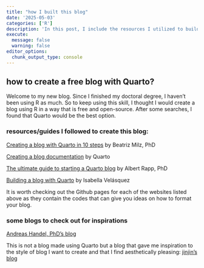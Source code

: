 ```yaml
---
title: "how I built this blog"
date: '2025-05-03'
categories: ['R']
description: 'In this post, I include the resources I utilized to build this blog'
execute: 
  message: false
  warning: false
editor_options: 
  chunk_output_type: console
---
```


## how to create a free blog with Quarto?

Welcome to my new blog. Since I finished my doctoral degree, I haven't been using R as much. So to keep using this skill, I thought I would create a blog using R in a way that is free and open-source. After some searches, I found that Quarto would be the best option.

### resources/guides I followed to create this blog:

[Creating a blog with Quarto in 10 steps](https://beamilz.com/posts/2022-06-05-creating-a-blog-with-quarto/en/#deploy-with-netlify) by Beatriz Milz, PhD

[Creating a blog documentation](https://quarto.org/docs/websites/website-blog.html) by Quarto

[The ultimate guide to starting a Quarto blog](https://albert-rapp.de/posts/13_quarto_blog_writing_guide/13_quarto_blog_writing_guide.html#build-your-own-landing-page) by Albert Rapp, PhD

[Building a blog with Quarto](https://ivelasq.quarto.pub/building-a-blog-with-quarto/) by Isabella Velásquez

It is worth checking out the Github pages for each of the websites listed above as they contain the codes that can give you ideas on how to format your blog.

### some blogs to check out for inspirations

[Andreas Handel, PhD's blog](https://www.andreashandel.com/)

This is not a blog made using Quarto but a blog that gave me inspiration to the style of blog I want to create and that I find aesthetically pleasing: [jinjin's blog](https://www.jinjinchen.com/)
